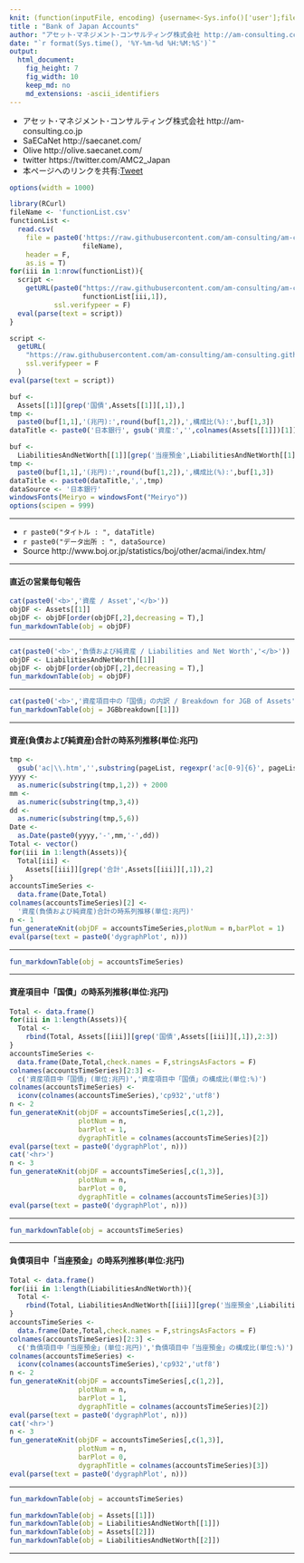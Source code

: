 ```yaml
---
knit: (function(inputFile, encoding) {username<-Sys.info()['user'];fileName<-'defaultPath.csv';pathToFile <-paste0('C:/Users/', username,'/Desktop/pathToCSV/');setwd(pathToFile);buf0<-read.csv(fileName,header = F,skip = 0,stringsAsFactor = F,check.names = F,fileEncoding = 'utf-8');timeStamp<-format(Sys.time(),'%Y%m%d%H%M%S');rmarkdown::render(inputFile, encoding = encoding, output_file = paste0('C:/Users/',username,buf0[2,1],'charts/','am-consulting.co.jp-BankOfJapanAccounts.html')) })
title : "Bank of Japan Accounts"
author: "アセット･マネジメント･コンサルティング株式会社 http://am-consulting.co.jp"
date: "`r format(Sys.time(), '%Y-%m-%d %H:%M:%S')`"
output: 
  html_document:
    fig_height: 7
    fig_width: 10
    keep_md: no
    md_extensions: -ascii_identifiers 
---
```

<link href="http://knowledgevault.saecanet.com/components/rmarkdown-html.css" rel="stylesheet">
<script src="http://knowledgevault.saecanet.com/components/JavascriptCode.js"></script>
<style>.main-container {max-width : 1000px;}</style>

- アセット･マネジメント･コンサルティング株式会社 http://am-consulting.co.jp
- SaECaNet http://saecanet.com/
- Olive http://olive.saecanet.com/
- twitter https://twitter.com/AMC2_Japan
- 本ページへのリンクを共有:<a href="https://twitter.com/share" class="twitter-share-button" data-via="AMC2_Japan" data-size="large">Tweet</a> <script>!function(d,s,id){var js,fjs=d.getElementsByTagName(s)[0],p=/^http:/.test(d.location)?'http':'https';if(!d.getElementById(id)){js=d.createElement(s);js.id=id;js.src=p+'://platform.twitter.com/widgets.js';fjs.parentNode.insertBefore(js,fjs);}}(document, 'script', 'twitter-wjs');</script>

```r
options(width = 1000)
```

```r
library(RCurl)
fileName <- 'functionList.csv'
functionList <-
  read.csv(
    file = paste0('https://raw.githubusercontent.com/am-consulting/am-consulting.github.io/master/csv/',
                  fileName),
    header = F,
    as.is = T)
for(iii in 1:nrow(functionList)){
  script <- 
    getURL(paste0("https://raw.githubusercontent.com/am-consulting/am-consulting.github.io/master/", 
                  functionList[iii,1]),
           ssl.verifypeer = F)
  eval(parse(text = script))
}
```

```r
script <-
  getURL(
    "https://raw.githubusercontent.com/am-consulting/am-consulting.github.io/master/importBankOfJapanAccounts-2017.r",
    ssl.verifypeer = F
  )
eval(parse(text = script))
```

```r
buf <- 
  Assets[[1]][grep('国債',Assets[[1]][,1]),]
tmp <-
  paste0(buf[1,1],'(兆円):',round(buf[1,2]),',構成比(%):',buf[1,3])
dataTitle <- paste0('日本銀行', gsub('資産:','',colnames(Assets[[1]])[1]),':',tmp)

buf <- 
  LiabilitiesAndNetWorth[[1]][grep('当座預金',LiabilitiesAndNetWorth[[1]][,1]),]
tmp <-
  paste0(buf[1,1],'(兆円):',round(buf[1,2]),',構成比(%):',buf[1,3])
dataTitle <- paste0(dataTitle,',',tmp)
dataSource <- '日本銀行'
windowsFonts(Meiryo = windowsFont("Meiryo"))
options(scipen = 999)
```

***

- `r paste0("タイトル : ", dataTitle)`
- `r paste0("データ出所 : ", dataSource)`
- Source http://www.boj.or.jp/statistics/boj/other/acmai/index.htm/

***

#### 直近の営業毎旬報告

```r
cat(paste0('<b>','資産 / Asset','</b>'))
objDF <- Assets[[1]]
objDF <- objDF[order(objDF[,2],decreasing = T),]
fun_markdownTable(obj = objDF)
```

***

```r
cat(paste0('<b>','負債および純資産 / Liabilities and Net Worth','</b>'))
objDF <- LiabilitiesAndNetWorth[[1]]
objDF <- objDF[order(objDF[,2],decreasing = T),]
fun_markdownTable(obj = objDF)
```

***

```r
cat(paste0('<b>','資産項目中の「国債」の内訳 / Breakdown for JGB of Assets','</b>'))
fun_markdownTable(obj = JGBbreakdown[[1]])
```

***
#### 資産(負債および純資産)合計の時系列推移(単位:兆円)

```r
tmp <-
  gsub('ac|\\.htm','',substring(pageList, regexpr('ac[0-9]{6}', pageList)))
yyyy <-
  as.numeric(substring(tmp,1,2)) + 2000
mm <-
  as.numeric(substring(tmp,3,4))
dd <-
  as.numeric(substring(tmp,5,6))
Date <- 
  as.Date(paste0(yyyy,'-',mm,'-',dd))  
Total <- vector()
for(iii in 1:length(Assets)){
  Total[iii] <- 
    Assets[[iii]][grep('合計',Assets[[iii]][,1]),2]
}
accountsTimeSeries <-
  data.frame(Date,Total)
colnames(accountsTimeSeries)[2] <-
  '資産(負債および純資産)合計の時系列推移(単位:兆円)'
n <- 1
fun_generateKnit(objDF = accountsTimeSeries,plotNum = n,barPlot = 1)
eval(parse(text = paste0('dygraphPlot', n)))
```

***

```r
fun_markdownTable(obj = accountsTimeSeries)
```

***
#### 資産項目中「国債」の時系列推移(単位:兆円)

```r
Total <- data.frame()
for(iii in 1:length(Assets)){
  Total <- 
    rbind(Total, Assets[[iii]][grep('国債',Assets[[iii]][,1]),2:3])
}
accountsTimeSeries <-
  data.frame(Date,Total,check.names = F,stringsAsFactors = F)
colnames(accountsTimeSeries)[2:3] <-
  c('資産項目中「国債」(単位:兆円)','資産項目中「国債」の構成比(単位:%)')
colnames(accountsTimeSeries) <-
  iconv(colnames(accountsTimeSeries),'cp932','utf8')
n <- 2
fun_generateKnit(objDF = accountsTimeSeries[,c(1,2)],
                 plotNum = n,
                 barPlot = 1,
                 dygraphTitle = colnames(accountsTimeSeries)[2])
eval(parse(text = paste0('dygraphPlot', n)))
cat('<hr>')
n <- 3
fun_generateKnit(objDF = accountsTimeSeries[,c(1,3)],
                 plotNum = n,
                 barPlot = 0,
                 dygraphTitle = colnames(accountsTimeSeries)[3])
eval(parse(text = paste0('dygraphPlot', n)))
```

***

```r
fun_markdownTable(obj = accountsTimeSeries)
```

***
#### 負債項目中「当座預金」の時系列推移(単位:兆円)

```r
Total <- data.frame()
for(iii in 1:length(LiabilitiesAndNetWorth)){
  Total <- 
    rbind(Total, LiabilitiesAndNetWorth[[iii]][grep('当座預金',LiabilitiesAndNetWorth[[iii]][,1]),2:3])
}
accountsTimeSeries <-
  data.frame(Date,Total,check.names = F,stringsAsFactors = F)
colnames(accountsTimeSeries)[2:3] <-
  c('負債項目中「当座預金」(単位:兆円)','負債項目中「当座預金」の構成比(単位:%)')
colnames(accountsTimeSeries) <-
  iconv(colnames(accountsTimeSeries),'cp932','utf8')
n <- 2
fun_generateKnit(objDF = accountsTimeSeries[,c(1,2)],
                 plotNum = n,
                 barPlot = 1,
                 dygraphTitle = colnames(accountsTimeSeries)[2])
eval(parse(text = paste0('dygraphPlot', n)))
cat('<hr>')
n <- 3
fun_generateKnit(objDF = accountsTimeSeries[,c(1,3)],
                 plotNum = n,
                 barPlot = 0,
                 dygraphTitle = colnames(accountsTimeSeries)[3])
eval(parse(text = paste0('dygraphPlot', n)))
```

***

```r
fun_markdownTable(obj = accountsTimeSeries)
```

```r
fun_markdownTable(obj = Assets[[1]])
fun_markdownTable(obj = LiabilitiesAndNetWorth[[1]])
fun_markdownTable(obj = Assets[[2]])
fun_markdownTable(obj = LiabilitiesAndNetWorth[[2]])
```

***
<script>MakeNegative();</script>
<script>
  (function(i,s,o,g,r,a,m){i['GoogleAnalyticsObject']=r;i[r]=i[r]||function(){
  (i[r].q=i[r].q||[]).push(arguments)},i[r].l=1*new Date();a=s.createElement(o),
  m=s.getElementsByTagName(o)[0];a.async=1;a.src=g;m.parentNode.insertBefore(a,m)
  })(window,document,'script','https://www.google-analytics.com/analytics.js','ga');

  ga('create', 'UA-3077339-5', 'auto');
  ga('send', 'pageview');

</script>

<!--

--- 
tags : [日本銀行, 営業毎旬報告, 国債, 当座預金] 
published : true
---
# 日本銀行営業毎旬報告(4月10日現在):国債(兆円):417,構成比(%):85.18,当座預金(兆円):344,構成比(%):70.31
## 統計データ概要

***

#### 直近

|               資産:営業毎旬報告(4月10日現在)|  金額(兆円)| 構成比(%)|
|--------------------------------------------:|-----------:|---------:|
|                                       金地金|   0.4412534|      0.09|
|                                         現金|   0.1961158|      0.04|
|                                         国債| 417.0606586|     85.18|
|                     コマーシャル・ペーパー等|   2.2806351|      0.47|
|                                         社債|   3.2144285|      0.66|
|                   金銭の信託（信託財産株式）|   1.1655458|      0.24|
| 金銭の信託（信託財産指数連動型上場投資信託）|  13.1519593|      2.69|
|         金銭の信託（信託財産不動産投資信託）|   0.3811516|      0.08|
|                                       貸付金|   44.427568|      9.07|
|                                     外国為替|   6.5944131|      1.35|
|                                   代理店勘定|   0.0301915|      0.01|
|                                       雑勘定|   0.6881007|      0.14|
|                                         合計| 489.6320213|       100|

***

| 負債及び純資産:営業毎旬報告(4月10日現在)|  金額(兆円)| 構成比(%)|
|----------------------------------------:|-----------:|---------:|
|                               発行銀行券|  99.2521664|     20.27|
|                                 当座預金| 344.2693728|     70.31|
|                               その他預金|   12.690542|      2.59|
|                                 政府預金|  24.4878996|         5|
|                               売現先勘定|   0.1796474|      0.04|
|                                   雑勘定|   1.1214349|      0.23|
|                               引当金勘定|   4.4717599|      0.91|
|                                   資本金|      0.0001|         0|
|                                   準備金|   3.1590982|      0.65|
|                                     合計| 489.6320213|       100|


***

#### 前回

|               資産:営業毎旬報告(3月31日現在)|  金額(兆円)| 構成比(%)|
|--------------------------------------------:|-----------:|---------:|
|                                       金地金|   0.4412534|      0.09|
|                                         現金|   0.2031115|      0.04|
|                                         国債|  417.711474|     85.23|
|                     コマーシャル・ペーパー等|   2.0357347|      0.42|
|                                         社債|   3.2144285|      0.66|
|                   金銭の信託（信託財産株式）|   1.1698917|      0.24|
| 金銭の信託（信託財産指数連動型上場投資信託）|  12.9353753|      2.64|
|         金銭の信託（信託財産不動産投資信託）|   0.3775387|      0.08|
|                                       貸付金|   44.664568|      9.11|
|                                     外国為替|   6.6625762|      1.36|
|                                   代理店勘定|   0.0205574|         0|
|                                       雑勘定|   0.6810656|      0.14|
|                                         合計| 490.1175751|       100|

***

| 負債及び純資産:営業毎旬報告(3月31日現在)| 金額(兆円)| 構成比(%)|
|----------------------------------------:|----------:|---------:|
|                               発行銀行券|  99.800188|     20.36|
|                                 当座預金| 342.755515|     69.93|
|                               その他預金|  13.623336|      2.78|
|                                 政府預金|  21.750733|      4.44|
|                               売現先勘定|   3.425244|       0.7|
|                                   雑勘定|   1.131601|      0.23|
|                               引当金勘定|    4.47176|      0.91|
|                                   資本金|     0.0001|         0|
|                                   準備金|   3.159098|      0.64|
|                                     合計| 490.117575|       100|

***

## データテーブル･チャート
Link - [データテーブル･チャート](http://knowledgevault.saecanet.com/charts/am-consulting.co.jp-BankOfJapanAccounts.html)
<iframe src="http://knowledgevault.saecanet.com/charts/am-consulting.co.jp-BankOfJapanAccounts.html" width="100%" height="800px"></iframe>

-->
